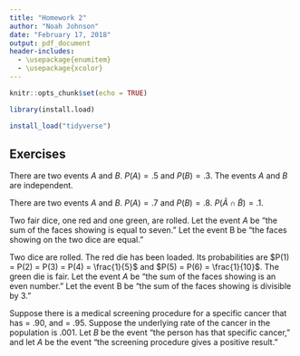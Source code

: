 ```yaml
---
title: "Homework 2"
author: "Noah Johnson"
date: "February 17, 2018"
output: pdf_document
header-includes:
  - \usepackage{enumitem}
  - \usepackage{xcolor}
---
```


```r
knitr::opts_chunk$set(echo = TRUE)

library(install.load)

install_load("tidyverse")
```

\newcommand{\numColor}[2] {\begingroup\color{#1} #2 \endgroup}

## Exercises

\textbf{4.2} There are two events $A$ and $B$. $P(A) = .5$ and $P(B) = .3$. The events $A$ and $B$ are independent.

\begin{enumerate}[label=(\alph*)]

\item \textbf{Find} $\mathbf{P(\tilde{A})}$

$$
P(\tilde{A}) = 1 - P(A) = 1 - 0.5 = 0.5
$$

\item \textbf{Find} $\mathbf{P(A \cap B)}$

$$
\begin{aligned}
P(A \cap B) = P(B | A) * P(A) \\
= P(B) * P(A)\ \ \  \text{(since A and B are independent)} \\
= .3 * .5 = .15
\end{aligned}
$$

\item \textbf{Find} $\mathbf{P(A \cup B)}$

$$
\begin{aligned}
P(A \cup B) = P(A) + P(B) - P(A \cap B) \\
= .5 + .3 - .15 = .65
\end{aligned}
$$

\end{enumerate}

\textbf{4.4} There are two events $A$ and $B$. $P(A) = .7$ and $P(B) = .8$. $P(\tilde{A} \cap \tilde{B}) = .1$.

\begin{enumerate}[label=(\alph*)]

\item \textbf{Are $\mathbf{A}$ and $\mathbf{B}$ independent events? Explain why or why not.}

$$
\begin{aligned}
P(A \cup B) = 1 - P(\overline{A \cup B}) \\ 
= 1 - P(\tilde{A} \cap \tilde{B})\ \ \text{ (using De Morgan's Law)} \\
= 1 - 0.1 = .9\\
\\
P(A \cap B) = P(A) + P(B) - P(A \cup B) \\
= .7 + .8 - .9 = .6 \\
\\
P(B | A) = \frac{P(A \cap B)}{P(A)} = \frac{.6}{.7} = \frac{6}{7} \\
\neq \frac{4}{5} = P(B) \ \therefore \text{A and B are not independent events}
\end{aligned}
$$

\item \textbf{Find} $\mathbf{P(A \cup B)}$

Refer to the first equation above. $P(A \cup B) = 0.9$.

\end{enumerate}

\textbf{4.6} Two fair dice, one red and one green, are rolled. Let the event $A$ be "the sum of the faces showing is equal to seven." Let the event B be "the faces showing on the two dice are equal."

\begin{enumerate}[label=(\alph*)]

\item \textbf{List out the sample space of the experiment.}

$\Omega = \{ 2, 3, \dots, 12\}$

\item \textbf{List the outcomes in } $\mathbf{A}$, \textbf{and find} $\mathbf{P(A)}$.

$A = \{ (\numColor{red}{1}, \numColor{green}{6}), (\numColor{red}{2}, \numColor{green}{5}), (\numColor{red}{3}, \numColor{green}{4}), (\numColor{red}{4}, \numColor{green}{3}), (\numColor{red}{5}, \numColor{green}{2}), (\numColor{red}{6}, \numColor{green}{1})\}$

$P(A) = \frac{6}{36} = \frac{1}{6}$

\item \textbf{List the outcomes in } $\mathbf{B}$, \textbf{and find} $\mathbf{P(B)}$.

$B = \{ (\numColor{red}{1}, \numColor{green}{1}), (\numColor{red}{2}, \numColor{green}{2}), (\numColor{red}{3}, \numColor{green}{3}), (\numColor{red}{4}, \numColor{green}{4}), (\numColor{red}{5}, \numColor{green}{5}), (\numColor{red}{6}, \numColor{green}{6})\}$

$P(B) = \frac{6}{36} = \frac{1}{6}$

\item \textbf{List the outcomes in } $\mathbf{A \cap B}$, \textbf{and find} $\mathbf{P(A \cap B)}$.

$A \cap B = \varnothing$

$P(A \cap B) = 0$

\item \textbf{Are the events} $\mathbf{A}$ \textbf{and} $\mathbf{B}$ \textbf{independent? Explain why or why not.}

$$
\begin{aligned}
P(B | A) = \frac{P(A \cap B)}{P(A)} = \frac{0}{1/6} = 0\\
\neq \frac{1}{6} = P(B)\ \therefore \text{A and B are not independent events}
\end{aligned}
$$

\item \textbf{How would you describe the relationship between event} $\mathbf{A}$ \textbf{and event} $\mathbf{B}$\textbf{?}

As mutually exclusive, since one event occurring precludes the other.

\end{enumerate}

\textbf{4.8} Two dice are rolled. The red die has been loaded. Its probabilities are $P(1) = P(2) = P(3) = P(4) = \frac{1}{5}$ and $P(5) = P(6) = \frac{1}{10}$. The green die is fair. Let the event $A$ be "the sum of the faces showing is an even number." Let the event B be "the sum of the faces showing is divisible by 3."

\begin{enumerate}[label=(\alph*)]

\item \textbf{List the outcomes in } $\mathbf{A}$, \textbf{and find} $\mathbf{P(A)}$.

$$
\begin{aligned}
A = \{ (\numColor{red}{1}, \numColor{green}{1}), (\numColor{green}{1}, \numColor{red}{1}), (\numColor{red}{1}, \numColor{green}{3}), (\numColor{green}{1}, \numColor{red}{3}), (\numColor{red}{1}, \numColor{green}{5}), (\numColor{green}{1}, \numColor{red}{5}), (\numColor{red}{2}, \numColor{green}{2}), (\numColor{green}{2}, \numColor{red}{2}), (\numColor{red}{2}, \numColor{green}{4}), (\numColor{green}{2}, \numColor{red}{4}), (\numColor{red}{2}, \numColor{green}{6}), (\numColor{green}{2}, \numColor{red}{6}), (\numColor{red}{3}, \numColor{green}{3}), (\numColor{green}{3}, \numColor{red}{3}), (\numColor{red}{3}, \numColor{green}{5}), (\numColor{green}{3}, \numColor{red}{5}),\\ (\numColor{red}{4}, \numColor{green}{2}), (\numColor{green}{4}, \numColor{red}{2}), (\numColor{red}{4}, \numColor{green}{4}), (\numColor{green}{4}, \numColor{red}{4}), (\numColor{red}{5}, \numColor{green}{1}), (\numColor{green}{5}, \numColor{red}{1}), (\numColor{red}{5}, \numColor{green}{3}), (\numColor{green}{5}, \numColor{red}{3}), (\numColor{red}{5}, \numColor{green}{5}), (\numColor{green}{5}, \numColor{red}{5}), (\numColor{red}{6}, \numColor{green}{2}), (\numColor{green}{6}, \numColor{red}{2}), (\numColor{red}{6}, \numColor{green}{4}), (\numColor{green}{6}, \numColor{red}{4}), (\numColor{red}{6}, \numColor{green}{6}), (\numColor{green}{6}, \numColor{red}{6}) \}
\end{aligned}
$$

$P(A) = \frac{32}{36} = \frac{1}{6}$

\item \textbf{List the outcomes in } $\mathbf{B}$, \textbf{and find} $\mathbf{P(B)}$.

$B = \{ (\numColor{red}{1}, \numColor{green}{1}), (\numColor{red}{2}, \numColor{green}{2}), (\numColor{red}{3}, \numColor{green}{3}), (\numColor{red}{4}, \numColor{green}{4}), (\numColor{red}{5}, \numColor{green}{5}), (\numColor{red}{6}, \numColor{green}{6})\}$

$P(B) = \frac{6}{36} = \frac{1}{6}$

\item \textbf{List the outcomes in } $\mathbf{A \cap B}$, \textbf{and find} $\mathbf{P(A \cap B)}$.

\item \textbf{Are the events} $\mathbf{A}$ \textbf{and} $\mathbf{B}$ \textbf{independent? Explain why or why not.}

\end{enumerate}

\textbf{4.10} Suppose there is a medical screening procedure for a specific cancer that has \textit{sensitivity} = .90, and \textit{specificity} = .95. Suppose the underlying rate of the cancer in the population is .001. Let $B$ be the event "the person has that specific cancer," and let $A$ be the event "the screening procedure gives a positive result."

\begin{enumerate}[label=(\alph*)]

\item \textbf{What is the probability that a person has the disease given the results of the screening is positive?}

\item \textbf{Does this show that screening is effective in detecting this cancer?}

\end{enumerate}

